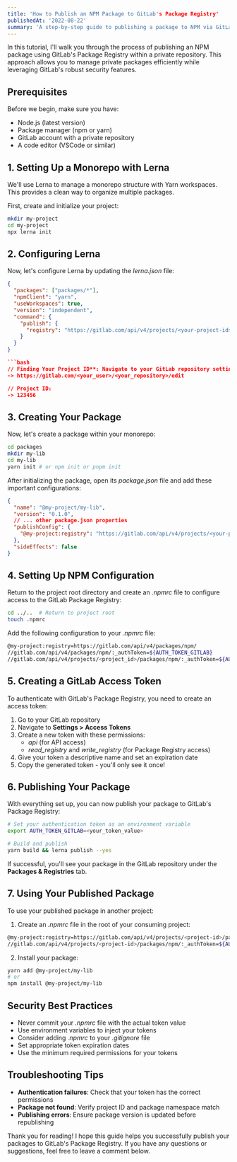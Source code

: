 ```yaml
---
title: 'How to Publish an NPM Package to GitLab's Package Registry'
publishedAt: '2022-08-22'
summary: 'A step-by-step guide to publishing a package to NPM via GitLab's Package Registry in a private repository, using Node.js, npm/yarn, and Lerna.'
---
```


In this tutorial, I'll walk you through the process of publishing an NPM package using GitLab's Package Registry within a private repository. This approach allows you to manage private packages efficiently while leveraging GitLab's robust security features.

## Prerequisites

Before we begin, make sure you have:

- Node.js (latest version)
- Package manager (npm or yarn)
- GitLab account with a private repository
- A code editor (VSCode or similar)

## 1. Setting Up a Monorepo with Lerna

We'll use Lerna to manage a monorepo structure with Yarn workspaces. This provides a clean way to organize multiple packages.

First, create and initialize your project:

```bash
mkdir my-project
cd my-project
npx lerna init
```

## 2. Configuring Lerna

Now, let's configure Lerna by updating the *lerna.json* file:

```json
{
  "packages": ["packages/*"],
  "npmClient": "yarn",
  "useWorkspaces": true,
  "version": "independent",
  "command": {
    "publish": {
      "registry": "https://gitlab.com/api/v4/projects/<your-project-id>/packages/npm/"
    }
  }
}

```bash
// Finding Your Project ID**: Navigate to your GitLab repository settings. The Project ID is the number in the URL after the slash:
-> https://gitlab.com/<your_user>/<your_repository>/edit

// Project ID: 
-> 123456
```

## 3. Creating Your Package

Now, let's create a package within your monorepo:


```bash
cd packages
mkdir my-lib
cd my-lib
yarn init # or npm init or pnpm init
```

After initializing the package, open its *package.json* file and add these important configurations:

```json
{
  "name": "@my-project/my-lib",
  "version": "0.1.0",
  // ... other package.json properties
  "publishConfig": {
    "@my-project:registry": "https://gitlab.com/api/v4/projects/<your-project-id>/packages/npm/"
  },
  "sideEffects": false
}
```

## 4. Setting Up NPM Configuration

Return to the project root directory and create an *.npmrc* file to configure access to the GitLab Package Registry:

```bash
cd ../..  # Return to project root
touch .npmrc
```

Add the following configuration to your *.npmrc* file:

```bash
@my-project:registry=https://gitlab.com/api/v4/packages/npm/
//gitlab.com/api/v4/packages/npm/:_authToken=${AUTH_TOKEN_GITLAB}
//gitlab.com/api/v4/projects/<project_id>/packages/npm/:_authToken=${AUTH_TOKEN_GITLAB}
```

## 5. Creating a GitLab Access Token

To authenticate with GitLab's Package Registry, you need to create an access token:

1. Go to your GitLab repository
2. Navigate to **Settings > Access Tokens**
3. Create a new token with these permissions:
   - *api* (for API access)
   - *read_registry* and *write_registry* (for Package Registry access)
4. Give your token a descriptive name and set an expiration date
5. Copy the generated token - you'll only see it once!

## 6. Publishing Your Package

With everything set up, you can now publish your package to GitLab's Package Registry:

```bash
# Set your authentication token as an environment variable
export AUTH_TOKEN_GITLAB=<your_token_value>

# Build and publish
yarn build && lerna publish --yes
```

If successful, you'll see your package in the GitLab repository under the **Packages & Registries** tab.

## 7. Using Your Published Package

To use your published package in another project:

1. Create an *.npmrc* file in the root of your consuming project:

```bash
@my-project:registry=https://gitlab.com/api/v4/projects/<project-id>/packages/npm/
//gitlab.com/api/v4/projects/<project-id>/packages/npm/:_authToken=${AUTH_TOKEN_GITLAB}
```

2. Install your package:

```bash
yarn add @my-project/my-lib
# or
npm install @my-project/my-lib
```

## Security Best Practices

- Never commit your *.npmrc* file with the actual token value
- Use environment variables to inject your tokens
- Consider adding *.npmrc* to your *.gitignore* file
- Set appropriate token expiration dates
- Use the minimum required permissions for your tokens

## Troubleshooting Tips

- **Authentication failures**: Check that your token has the correct permissions
- **Package not found**: Verify project ID and package namespace match
- **Publishing errors**: Ensure package version is updated before republishing

Thank you for reading! I hope this guide helps you successfully publish your packages to GitLab's Package Registry. If you have any questions or suggestions, feel free to leave a comment below.